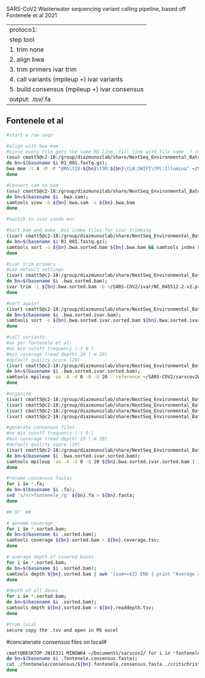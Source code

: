 SARS-CoV2 Wasterwater sequencing variant calling pipeline, based off Fontenele et al 2021

------------------------------------------------------------------------------------
protoco1:

step              	 tool               

1. trim       		    none                   

2. align       	      bwa                

3. trim primers    	  ivar trim         

4. call variants      (mpileup +) ivar variants   

5. build consensus   	(mpileup +) ivar consensus		 		

output:           	.tsv/.fa      
-------------------------------------------------------------------------------------
	
				

## Fontenele et al ##

```bash
#start w raw seqs

#align with bwa mem
#since every file gets the same RG line, fill line with file name .? (now needs double quotes for variable expansion)
(osu) cmatt5@c2-18:/group/diazmunozlab/share/NextSeq_Environmental_Batch1$ for i in ./*R1_001.fastq.gz;
do bn=$(basename $i R1_001.fastq.gz); 
bwa mem -t 4 -M -R "@RG\tID:${bn}\tSM:${bn}\tLB:SWIFT\tPL:Illumina" ~/SARS-COV2/sarscov2WuhanHu1.fasta ${bn}R1_001.fastq.gz ${bn}R2_001.fastq.gz > ${bn}.bwa.sam;
done

#Convert sam to bam
(osu) cmatt5@c2-18:/group/diazmunozlab/share/NextSeq_Environmental_Batch1$ for i in *.bwa.sam; 
do bn=$(basename $i .bwa.sam);
samtools view -b ${bn}.bwa.sam -o ${bn}.bwa.bam
done

#switch to ivar conda env

#sort bam and make .bai index files for ivar trimming 
(ivar) cmatt5@c2-18:/group/diazmunozlab/share/NextSeq_Environmental_Batch1$ for i in ./*R1_001.fastq.gz; 
do bn=$(basename $i R1_001.fastq.gz); 
samtools sort -o ${bn}.bwa.sorted.bam ${bn}.bwa.bam && samtools index ${bn}.bwa.sorted.bam; 
done

#ivar trim primers
#use default settings
(ivar) cmatt5@c2-18:/group/diazmunozlab/share/NextSeq_Environmental_Batch1$ for i in *.bwa.sorted.bam;  
do bn=$(basename $i .bwa.sorted.bam); 
ivar trim -i ${bn}.bwa.sorted.bam -b ~/SARS-COV2/ivar/NC_045512.2.v2.primers.bed -p "${bn}.bwa.sorted.ivar.bam"; 
done

#sort again?
(ivar) cmatt5@c2-18:/group/diazmunozlab/share/NextSeq_Environmental_Batch1$ for i in *.bwa.sorted.ivar.bam;  
do bn=$(basename $i .bwa.sorted.ivar.bam); 
samtools sort -o ${bn}.bwa.sorted.ivar.sorted.bam ${bn}.bwa.sorted.ivar.bam; 
done

#call variants:
#as per fontenele et al:
#no min cutoff frequency (-t 0 )
#min coverage (read depth) 20 (-m 20)
#default quality score (20)
(ivar) cmatt5@c2-18:/group/diazmunozlab/share/NextSeq_Environmental_Batch1$ for i in *.bwa.sorted.ivar.sorted.bam;  
do bn=$(basename $i .bwa.sorted.ivar.sorted.bam); 
samtools mpileup -aa -A -d 0 -B -Q 20 --reference ~/SARS-COV2/sarscov2WuhanHu1.fasta ${bn}.bwa.sorted.ivar.sorted.bam | ivar variants -t 0 -m 20 -p "${bn}.fontenele.variants" -r ~/SARS-COV2/sarscov2WuhanHu1.fasta -g ~/SARS-COV2/ivar/GCF_009858895.2_ASM985889v3_genomic.gff; 
done

#organize 
(ivar) cmatt5@c2-18:/group/diazmunozlab/share/NextSeq_Environmental_Batch1$ mkdir fontenele
(ivar) cmatt5@c2-18:/group/diazmunozlab/share/NextSeq_Environmental_Batch1$ mv ** fontenele 
(ivar) cmatt5@c2-18:/group/diazmunozlab/share/NextSeq_Environmental_Batch1$ mv *variants* fontenele
(ivar) cmatt5@c2-18:/group/diazmunozlab/share/NextSeq_Environmental_Batch1$ cd fontenele

#generate consensus files 
#no min cutoff frequency (-t 0 )
#min coverage (read depth) 20 (-m 20)
#default quality sqore (20)
(ivar) cmatt5@c2-18:/group/diazmunozlab/share/NextSeq_Environmental_Batch1/fontenele$ for i in *.bwa.sorted.ivar.sorted.bam;  
do bn=$(basename $i .bwa.sorted.ivar.sorted.bam); 
samtools mpileup -aa -A -d 0 -Q 20 ${bn}.bwa.sorted.ivar.sorted.bam | ivar consensus -t 0 -m 20 -q 20 -p "${bn}.fontenele.consensus"; 
done

#rename consensus fastas
for i in *.fa;  
do bn=$(basename $i .fa);
sed 's/>/>fontenele_/g' ${bn}.fa > ${bn}.fasta;
done

```

```bash

## QC  ##

# genome coverage
for i in *.sorted.bam; 
do bn=$(basename $i .sorted.bam); 
samtools coverage ${bn}.sorted.bam > ${bn}.coverage.tsv; 
done

# average depth of covered bases
for i in *.sorted.bam; 
do bn=$(basename $i .sorted.bam); 
samtools depth ${bn}.sorted.bam | awk '{sum+=$3} END { print "Average = ",sum/NR}'; 
done

#depth of all dases
for i in *.sorted.bam; 
do bn=$(basename $i .sorted.bam); 
samtools depth ${bn}.sorted.bam > ${bn}.readdepth.tsv;
done

```

```bash
#from local
secure copy the .tsv and open in MS excel

```



#concatenate consensus files on local#
```bash

cmatt@DESKTOP-JN1E3J1 MINGW64 ~/Documents/sarscov2/ for i in *fontenele/consensus/*.fontenele.consensus.fasta;  
do bn=$(basename $i .fontenele.consensus.fasta);
cat ./fontenele/consensus/${bn}.fontenele.consensus.fasta ./critschristoph/consensus/${bn}.bowtie.sorted.sambamba.CC.fasta ./ivarmmp/consensus/${bn}.ivarmmp.consensus.fasta > ${bn}.consensus.fasta; 
done

```

